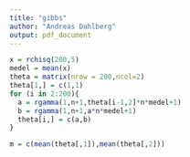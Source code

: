 ```yaml
---
title: "gibbs"
author: "Andreas Dahlberg"
output: pdf_document
---
```


```r
x = rchisq(200,5)
medel = mean(x)
theta = matrix(nrow = 200,ncol=2)
theta[1,] = c(1,1)
for (i in 2:200){
  a = rgamma(1,n+1,theta[i-1,2]*n*medel+1)
  b = rgamma(1,n+1,a*n*medel+1)
  theta[i,] = c(a,b)
}

m = c(mean(theta[,1]),mean(theta[,2]))
```

